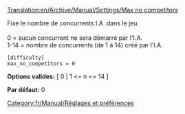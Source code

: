 [[Translation:en/Archive/Manual/Settings/Max no competitors]]


Fixe le nombre de concurrents I.A. dans le jeu.<br><br>
0 = aucun concurrent ne sera démarré par l'I.A.<br>
1-14 = nombre de concurrents (de 1 à 14) créé par l'I.A.<br>

<pre>
[difficulty]
max_no_competitors = 0
</pre>

'''Options valides:''' [ 0 | 1 <= n <= 14 ]

'''Par défaut:''' 0


[[Category:fr/Manual/Réglages et préférences]]